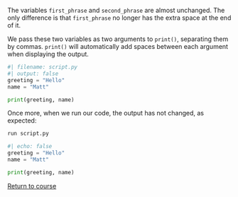 The variables `first_phrase` and `second_phrase` are almost unchanged. The only difference is that `first_phrase` no longer has the extra space at the end of it.

We pass these two variables as two arguments to `print()`, separating them by commas. `print()` will automatically add spaces between each argument when displaying the output.

```python
#| filename: script.py
#| output: false
greeting = "Hello"
name = "Matt"

print(greeting, name)
```

Once more, when we run our code, the output has not changed, as expected:


```.bash
run script.py
```

```python
#| echo: false
greeting = "Hello"
name = "Matt"

print(greeting, name)
```

[Return to course](../pages/02-data-types.qmd#exercise-3)

